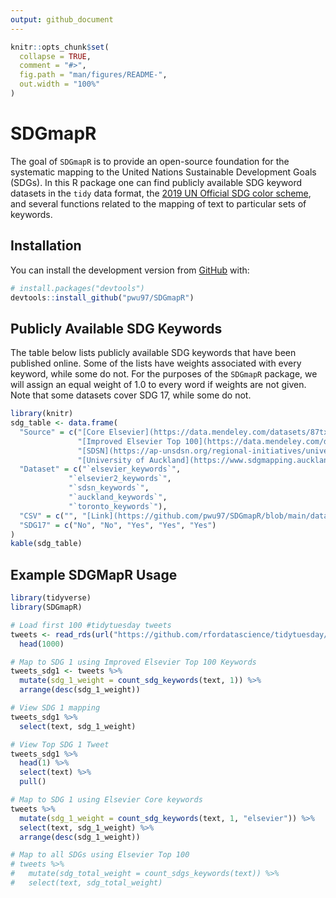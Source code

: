 ```yaml
---
output: github_document
---
```


<!-- README.md is generated from README.Rmd. Please edit that file -->

```r
knitr::opts_chunk$set(
  collapse = TRUE,
  comment = "#>",
  fig.path = "man/figures/README-",
  out.width = "100%"
)
```

# SDGmapR

<!-- badges: start -->
<!-- badges: end -->

The goal of `SDGmapR` is to provide an open-source foundation for the systematic mapping
to the United Nations Sustainable Development Goals (SDGs). In this R package one can find publicly available SDG keyword datasets in the `tidy` data format,
the [2019 UN Official SDG color scheme](https://www.un.org/sustainabledevelopment/wp-content/uploads/2019/01/SDG_Guidelines_AUG_2019_Final.pdf), and several functions related to the
mapping of text to particular sets of keywords.

## Installation

You can install the development version from [GitHub](https://github.com/) with:

``` r
# install.packages("devtools")
devtools::install_github("pwu97/SDGmapR")
```

## Publicly Available SDG Keywords

The table below lists publicly available SDG keywords that have been published online. Some
of the lists have weights associated with every keyword, while some do not. For the purposes
of the `SDGmapR` package, we will assign an equal weight of 1.0 to every word if weights are not given. Note that some datasets cover SDG 17, while some do not.

```r
library(knitr)
sdg_table <- data.frame(
  "Source" = c("[Core Elsevier](https://data.mendeley.com/datasets/87txkw7khs/1)", 
               "[Improved Elsevier Top 100](https://data.mendeley.com/datasets/9sxdykm8s4/2)", 
               "[SDSN](https://ap-unsdsn.org/regional-initiatives/universities-sdgs/)", 
               "[University of Auckland](https://www.sdgmapping.auckland.ac.nz/)", "[University of Toronto](https://data.utoronto.ca/sustainable-development-goals-sdg-report/sdg-report-appendix/)"),
  "Dataset" = c("`elsevier_keywords`",
             "`elsevier2_keywords`",
             "`sdsn_keywords`",
             "`auckland_keywords`",
             "`toronto_keywords`"),
  "CSV" = c("", "[Link](https://github.com/pwu97/SDGmapR/blob/main/datasets/elsevier_keywords.csv)", "[Link](https://github.com/pwu97/SDGmapR/blob/main/datasets/sdsn_keywords.csv)", "", ""),
  "SDG17" = c("No", "No", "Yes", "Yes", "Yes")
)
kable(sdg_table)
```

## Example SDGMapR Usage

```r
library(tidyverse)
library(SDGmapR)

# Load first 100 #tidytuesday tweets
tweets <- read_rds(url("https://github.com/rfordatascience/tidytuesday/blob/master/data/2019/2019-01-01/tidytuesday_tweets.rds?raw=true")) %>%
  head(1000)

# Map to SDG 1 using Improved Elsevier Top 100 Keywords
tweets_sdg1 <- tweets %>%
  mutate(sdg_1_weight = count_sdg_keywords(text, 1)) %>%
  arrange(desc(sdg_1_weight))

# View SDG 1 mapping
tweets_sdg1 %>%
  select(text, sdg_1_weight)

# View Top SDG 1 Tweet
tweets_sdg1 %>%
  head(1) %>%
  select(text) %>%
  pull()

# Map to SDG 1 using Elsevier Core keywords
tweets %>%
  mutate(sdg_1_weight = count_sdg_keywords(text, 1, "elsevier")) %>%
  select(text, sdg_1_weight) %>%
  arrange(desc(sdg_1_weight))

# Map to all SDGs using Elsevier Top 100
# tweets %>%
#   mutate(sdg_total_weight = count_sdgs_keywords(text)) %>%
#   select(text, sdg_total_weight)
```


<!-- What is special about using `README.Rmd` instead of just `README.md`? You can include R chunks like so: -->

<!-- ```{r cars} -->
<!-- summary(cars) -->
<!-- ``` -->

<!-- You'll still need to render `README.Rmd` regularly, to keep `README.md` up-to-date. `devtools::build_readme()` is handy for this. You could also use GitHub Actions to re-render `README.Rmd` every time you push. An example workflow can be found here: <https://github.com/r-lib/actions/tree/master/examples>. -->

<!-- You can also embed plots, for example: -->

<!-- ```{r pressure, echo = FALSE} -->
<!-- plot(pressure) -->
<!-- ``` -->

<!-- In that case, don't forget to commit and push the resulting figure files, so they display on GitHub and CRAN. -->
